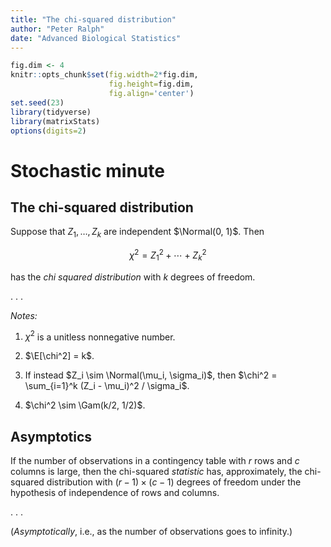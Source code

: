 ```yaml
---
title: "The chi-squared distribution"
author: "Peter Ralph"
date: "Advanced Biological Statistics"
---
```


```r
fig.dim <- 4
knitr::opts_chunk$set(fig.width=2*fig.dim,
                      fig.height=fig.dim,
                      fig.align='center')
set.seed(23)
library(tidyverse)
library(matrixStats)
options(digits=2)
```

# Stochastic minute

## The chi-squared distribution

Suppose that $Z_1, \ldots, Z_k$ are independent $\Normal(0, 1)$.
Then

$$ \chi^2 = Z_1^2 + \cdots + Z_k^2 $$

has the *chi squared distribution* with $k$ degrees of freedom.

. . .

*Notes:*

1. $\chi^2$ is a unitless nonnegative number.

2. $\E[\chi^2] = k$.

3. If instead $Z_i \sim \Normal(\mu_i, \sigma_i)$,
   then $\chi^2 = \sum_{i=1}^k (Z_i - \mu_i)^2 / \sigma_i$.

4. $\chi^2 \sim \Gam(k/2, 1/2)$.

## Asymptotics

If the number of observations in a contingency table with $r$ rows and $c$ columns is large,
then the chi-squared *statistic*
has, approximately, the chi-squared distribution with $(r-1)\times(c-1)$ degrees of freedom
under the hypothesis of independence of rows and columns.

. . .

(*Asymptotically*, i.e., as the number of observations goes to infinity.)

